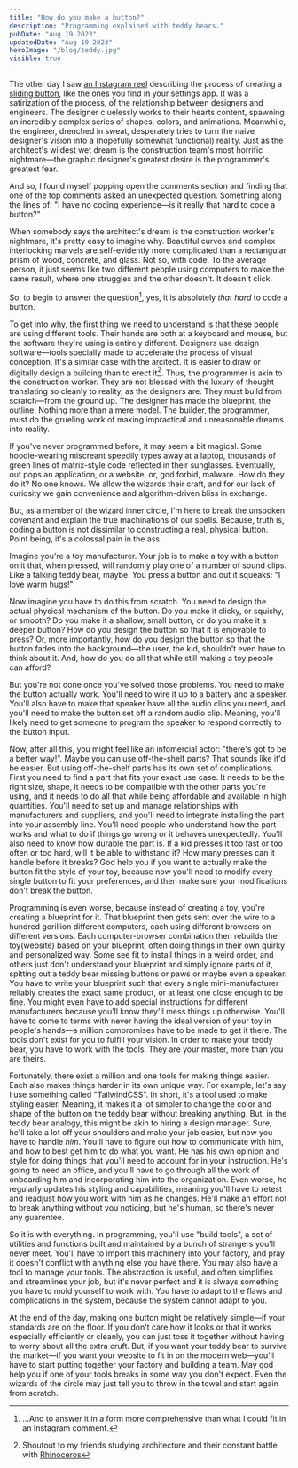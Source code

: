 ```yaml
---
title: "How do you make a button?"
description: "Programming explained with teddy bears."
pubDate: "Aug 19 2023"
updatedDate: "Aug 19 2023"
heroImage: "/blog/teddy.jpg"
visible: true
---
```


The other day I saw [an Instagram reel](https://www.instagram.com/reel/Crmvsa-Mmyp/?igshid=MTc4MmM1YmI2Ng==) describing the process of creating a [sliding button](https://www.w3schools.com/howto/howto_css_switch.asp), like the ones you find in your settings app. It was a satirization of the process, of the relationship between designers and engineers. The designer cluelessly works to their hearts content, spawning an incredibly complex series of shapes, colors, and animations. Meanwhile, the engineer, drenched in sweat, desperately tries to turn the naive designer's vision into a (hopefully somewhat functional) reality. Just as the architect's wildest wet dream is the construction team's most horrific nightmare—the graphic designer's greatest desire is the programmer's greatest fear.

And so, I found myself popping open the comments section and finding that one of the top comments asked an unexpected question. Something along the lines of: "I have no coding experience—is it really that hard to code a button?"

When somebody says the architect's dream is the construction worker's nightmare, it's pretty easy to imagine why. Beautiful curves and complex interlocking marvels are self-evidently more complicated than a rectangular prism of wood, concrete, and glass. Not so, with code. To the average person, it just seems like two different people using computers to make the same result, where one struggles and the other doesn't. It doesn't click.

So, to begin to answer the question[^1], yes, it is absolutely *that hard* to code a button.

To get into why, the first thing we need to understand is that these people are using different tools. Their hands are both at a keyboard and mouse, but the software they're using is entirely different. Designers use design software—tools specially made to accelerate the process of visual conception. It's a similar case with the arcitect. It is easier to draw or digitally design a building than to erect it[^2]. Thus, the programmer is akin to the construction worker. They are not blessed with the luxury of thought translating so cleanly to reality, as the designers are. They must build from scratch—from the ground up. The designer has made the blueprint, the outline. Nothing more than a mere model. The builder, the programmer, must do the grueling work of making impractical and unreasonable dreams into reality.

If you've never programmed before, it may seem a bit magical. Some hoodie-wearing miscreant speedily types away at a laptop, thousands of green lines of matrix-style code reflected in their sunglasses. Eventually, out pops an application, or a website, or, god forbid, malware. How do they do it? No one knows. We allow the wizards their craft, and for our lack of curiosity we gain convenience and algorithm-driven bliss in exchange. 

But, as a member of the wizard inner circle, I'm here to break the unspoken covenant and explain the true machinations of our spells. Because, truth is, coding a button is not dissimilar to constructing a real, physical button. Point being, it's a colossal pain in the ass.

Imagine you're a toy manufacturer. Your job is to make a toy with a button on it that, when pressed, will randomly play one of a number of sound clips. Like a talking teddy bear, maybe. You press a button and out it squeaks: "I love warm hugs!"

Now imagine you have to do this from scratch. You need to design the actual physical mechanism of the button. Do you make it clicky, or squishy, or smooth? Do you make it a shallow, small button, or do you make it a deeper button? How do you design the button so that it is enjoyable to press? Or, more importantly, how do you design the button so that the button fades into the background—the user, the kid, shouldn't even have to think about it. And, how do you do all that while still making a toy people can afford?

But you're not done once you've solved those problems. You need to make the button actually work. You'll need to wire it up to a battery and a speaker. You'll also have to make that speaker have all the audio clips you need, and you'll need to make the button set off a random audio clip. Meaning, you'll likely need to get someone to program the speaker to respond correctly to the button input. 

Now, after all this, you might feel like an infomercial actor: "there's got to be a better way!". Maybe you can use off-the-shelf parts? That sounds like it'd be easier. But using off-the-shelf parts has its own set of complications. First you need to find a part that fits your exact use case. It needs to be the right size, shape, it needs to be compatible with the other parts you're using, and it needs to do all that while being affordable and available in high quantities. You'll need to set up and manage relationships with manufacturers and suppliers, and you'll need to integrate installing the part into your assembly line. You'll need people who understand how the part works and what to do if things go wrong or it behaves unexpectedly. You'll also need to know how durable the part is. If a kid presses it too fast or too often or too hard, will it be able to withstand it? How many presses can it handle before it breaks? God help you if you want to actually make the button fit the style of your toy, because now you'll need to modify every single button to fit your preferences, and then make sure your modifications don't break the button.

Programming is even worse, because instead of creating a toy, you're creating a blueprint for it. That blueprint then gets sent over the wire to a hundred gorillion different computers, each using different browsers on different versions. Each computer-browser combination then rebuilds the toy(website) based on your blueprint, often doing things in their own quirky and personalized way. Some see fit to install things in a weird order, and others just don't understand your blueprint and simply ignore parts of it, spitting out a teddy bear missing buttons or paws or maybe even a speaker. You have to write your blueprint such that every single mini-manufacturer reliably creates the exact same product, or at least one close enough to be fine. You might even have to add special instructions for different manufacturers because you'll know they'll mess things up otherwise. You'll have to come to terms with never having the ideal version of your toy in people's hands—a million compromises have to be made to get it there. The tools don't exist for you to fulfill your vision. In order to make your teddy bear, you have to work with the tools. They are your master, more than you are theirs.

Fortunately, there exist a million and one tools for making things easier. Each also makes things harder in its own unique way. For example, let's say I use something called "TailwindCSS". In short, it's a tool used to make styling easier. Meaning, it makes it a lot simpler to change the color and shape of the button on the teddy bear without breaking anything. But, in the teddy bear analogy, this might be akin to hiring a design manager. Sure, he'll take a lot off your shoulders and make your job easier, but now you have to handle *him*. You'll have to figure out how to communicate with him, and how to best get him to do what you want. He has his own opinion and style for doing things that you'll need to account for in your instruction. He's going to need an office, and you'll have to go through all the work of onboarding him and incorporating him into the organization. Even worse, he regularly updates his styling and capabilities, meaning you'll have to retest and readjust how you work with him as he changes. He'll make an effort not to break anything without you noticing, but he's human, so there's never any guarentee. 

So it is with everything. In programming, you'll use "build tools", a set of utilities and functions built and maintained by a bunch of strangers you'll never meet. You'll have to import this machinery into your factory, and pray it doesn't conflict with anything else you have there. You may also have a tool to manage your tools. The abstraction is useful, and often simplifies and streamlines your job, but it's never perfect and it is always something you have to mold yourself to work with. You have to adapt to the flaws and complications in the system, because the system cannot adapt to you. 

At the end of the day, making one button might be relatively simple—if your standards are on the floor. If you don't care how it looks or that it works especially efficiently or cleanly, you can just toss it together without having to worry about all the extra cruft. But, if you want your teddy bear to survive the market—if you want your website to fit in on the modern web—you'll have to start putting together your factory and building a team. May god help you if one of your tools breaks in some way you don't expect. Even the wizards of the circle may just tell you to throw in the towel and start again from scratch.

[^1]: ...And to answer it in a form more comprehensive than what I could fit in an Instagram comment.
[^2]: Shoutout to my friends studying architecture and their constant battle with [Rhinoceros](https://www.rhino3d.com/)